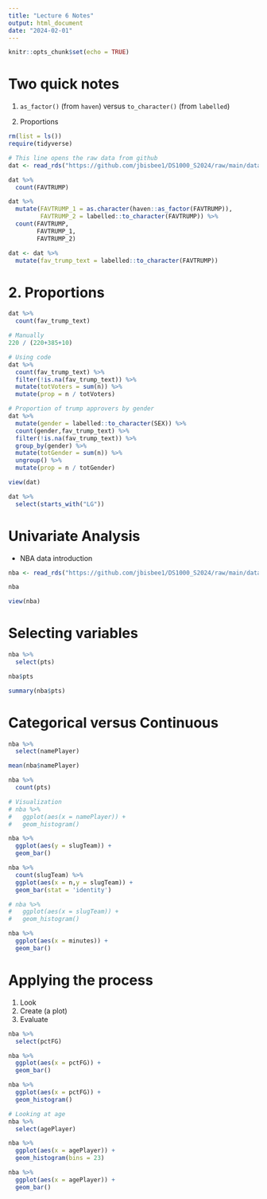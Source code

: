```yaml
---
title: "Lecture 6 Notes"
output: html_document
date: "2024-02-01"
---
```


```r
knitr::opts_chunk$set(echo = TRUE)
```

# Two quick notes

1. `as_factor()` (from `haven`) versus `to_character()` (from `labelled`)

2. Proportions

```r
rm(list = ls())
require(tidyverse)

# This line opens the raw data from github
dat <- read_rds("https://github.com/jbisbee1/DS1000_S2024/raw/main/data/MI2020_ExitPoll.rds")

dat %>%
  count(FAVTRUMP)

dat %>%
  mutate(FAVTRUMP_1 = as.character(haven::as_factor(FAVTRUMP)),
         FAVTRUMP_2 = labelled::to_character(FAVTRUMP)) %>%
  count(FAVTRUMP,
        FAVTRUMP_1,
        FAVTRUMP_2)

dat <- dat %>%
  mutate(fav_trump_text = labelled::to_character(FAVTRUMP))
```

# 2. Proportions

```r
dat %>%
  count(fav_trump_text)

# Manually
220 / (220+385+10)

# Using code
dat %>%
  count(fav_trump_text) %>%
  filter(!is.na(fav_trump_text)) %>%
  mutate(totVoters = sum(n)) %>%
  mutate(prop = n / totVoters)

# Proportion of trump approvers by gender
dat %>%
  mutate(gender = labelled::to_character(SEX)) %>%
  count(gender,fav_trump_text) %>%
  filter(!is.na(fav_trump_text)) %>%
  group_by(gender) %>%
  mutate(totGender = sum(n)) %>%
  ungroup() %>%
  mutate(prop = n / totGender)

view(dat)

dat %>%
  select(starts_with("LG"))
```


# Univariate Analysis
- NBA data introduction

```r
nba <- read_rds("https://github.com/jbisbee1/DS1000_S2024/raw/main/data/nba_players_2018.Rds")

nba

view(nba)

```

# Selecting variables

```r
nba %>%
  select(pts)

nba$pts

summary(nba$pts)
```

# Categorical versus Continuous
```r
nba %>%
  select(namePlayer)

mean(nba$namePlayer)

nba %>%
  count(pts)

# Visualization
# nba %>%
#   ggplot(aes(x = namePlayer)) + 
#   geom_histogram()

nba %>%
  ggplot(aes(y = slugTeam)) + 
  geom_bar()

nba %>%
  count(slugTeam) %>%
  ggplot(aes(x = n,y = slugTeam)) + 
  geom_bar(stat = 'identity')

# nba %>%
#   ggplot(aes(x = slugTeam)) + 
#   geom_histogram()

nba %>%
  ggplot(aes(x = minutes)) + 
  geom_bar()

```

# Applying the process

1. Look
2. Create (a plot)
3. Evaluate

```r
nba %>%
  select(pctFG)

nba %>%
  ggplot(aes(x = pctFG)) + 
  geom_bar()

nba %>%
  ggplot(aes(x = pctFG)) + 
  geom_histogram()

# Looking at age
nba %>%
  select(agePlayer)

nba %>%
  ggplot(aes(x = agePlayer)) + 
  geom_histogram(bins = 23)

nba %>%
  ggplot(aes(x = agePlayer)) + 
  geom_bar()

```


